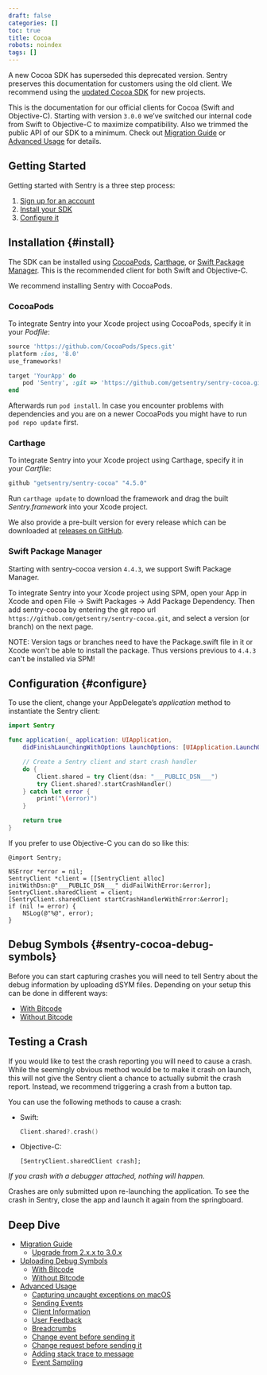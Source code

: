 ```yaml
---
draft: false
categories: []
toc: true
title: Cocoa
robots: noindex
tags: []
---
```

<Alert level="warning" level="Note"><markdown>

A new Cocoa SDK has superseded this deprecated version. Sentry preserves this documentation for customers using the old client. We recommend using the [updated Cocoa SDK](/platforms/cocoa/) for new projects.

</markdown></Alert>


This is the documentation for our official clients for Cocoa (Swift and Objective-C). Starting with version `3.0.0` we’ve switched our internal code from Swift to Objective-C to maximize compatibility. Also we trimmed the public API of our SDK to a minimum. Check out [Migration Guide](/clients/cocoa/migration/#migration) or [Advanced Usage](/clients/cocoa/advanced/#advanced) for details.

## Getting Started
Getting started with Sentry is a three step process:

1.  [Sign up for an account](https://sentry.io/signup/)
2.  [Install your SDK](#install)
3.  [Configure it](#configure)

<!-- WIZARD -->
## Installation {#install}

The SDK can be installed using [CocoaPods](http://cocoapods.org), [Carthage](https://github.com/Carthage/Carthage), or [Swift Package Manager](https://swift.org/package-manager/). This is the recommended client for both Swift and Objective-C.

We recommend installing Sentry with CocoaPods.

### CocoaPods

To integrate Sentry into your Xcode project using CocoaPods, specify it in your _Podfile_:

```ruby
source 'https://github.com/CocoaPods/Specs.git'
platform :ios, '8.0'
use_frameworks!

target 'YourApp' do
    pod 'Sentry', :git => 'https://github.com/getsentry/sentry-cocoa.git', :tag => '4.5.0'
end
```

Afterwards run `pod install`. In case you encounter problems with dependencies and you are on a newer CocoaPods you might have to run `pod repo update` first.

### Carthage

To integrate Sentry into your Xcode project using Carthage, specify it in your _Cartfile_:

```ruby
github "getsentry/sentry-cocoa" "4.5.0"
```

Run `carthage update` to download the framework and drag the built _Sentry.framework_ into your Xcode project.

We also provide a pre-built version for every release which can be downloaded at [releases on GitHub](https://github.com/getsentry/sentry-cocoa/releases).

### Swift Package Manager

Starting with sentry-cocoa version `4.4.3`, we support Swift Package Manager.

To integrate Sentry into your Xcode project using SPM, open your App in Xcode and open File -> Swift Packages -> Add Package Dependency. Then add sentry-cocoa by entering the git repo url `https://github.com/getsentry/sentry-cocoa.git`, and select a version (or branch) on the next page.

NOTE: Version tags or branches need to have the Package.swift file in it or Xcode won't be able to install the package. Thus versions previous to `4.4.3` can't be installed via SPM!

## Configuration {#configure}

To use the client, change your AppDelegate’s _application_ method to instantiate the Sentry client:

```swift
import Sentry

func application(_ application: UIApplication,
    didFinishLaunchingWithOptions launchOptions: [UIApplication.LaunchOptionsKey: Any]?) -> Bool {

    // Create a Sentry client and start crash handler
    do {
        Client.shared = try Client(dsn: "___PUBLIC_DSN___")
        try Client.shared?.startCrashHandler()
    } catch let error {
        print("\(error)")
    }

    return true
}
```

If you prefer to use Objective-C you can do so like this:

```objc
@import Sentry;

NSError *error = nil;
SentryClient *client = [[SentryClient alloc] initWithDsn:@"___PUBLIC_DSN___" didFailWithError:&error];
SentryClient.sharedClient = client;
[SentryClient.sharedClient startCrashHandlerWithError:&error];
if (nil != error) {
    NSLog(@"%@", error);
}
```

## Debug Symbols {#sentry-cocoa-debug-symbols}

Before you can start capturing crashes you will need to tell Sentry about the debug information by uploading dSYM files. Depending on your setup this can be done in different ways:

-   [With Bitcode](/clients/cocoa/dsym/#dsym-with-bitcode)
-   [Without Bitcode](/clients/cocoa/dsym/#dsym-without-bitcode)

<!-- TODO-ADD-VERIFICATION-EXAMPLE -->


## Testing a Crash

If you would like to test the crash reporting you will need to cause a crash. While the seemingly obvious method would be to make it crash on launch, this will not give the Sentry client a chance to actually submit the crash report. Instead, we recommend triggering a crash from a button tap.

You can use the following methods to cause a crash:

-   Swift:

    ```swift
    Client.shared?.crash()
    ```
-   Objective-C:

    ```objc
    [SentryClient.sharedClient crash];
    ```

_If you crash with a debugger attached, nothing will happen._

Crashes are only submitted upon re-launching the application. To see the crash in Sentry, close the app and launch it again from the springboard.

## Deep Dive

-   [Migration Guide](/clients/cocoa/migration/)
    -   [Upgrade from 2.x.x to 3.0.x](/clients/cocoa/migration/#upgrade-from-2-x-x-to-3-0-x)
-   [Uploading Debug Symbols](/clients/cocoa/dsym/)
    -   [With Bitcode](/clients/cocoa/dsym/#with-bitcode)
    -   [Without Bitcode](/clients/cocoa/dsym/#without-bitcode)
-   [Advanced Usage](/clients/cocoa/advanced/)
    -   [Capturing uncaught exceptions on macOS](/clients/cocoa/advanced/#capturing-uncaught-exceptions-on-macos)
    -   [Sending Events](/clients/cocoa/advanced/#sending-events)
    -   [Client Information](/clients/cocoa/advanced/#client-information)
    -   [User Feedback](/clients/cocoa/advanced/#user-feedback)
    -   [Breadcrumbs](/clients/cocoa/advanced/#breadcrumbs)
    -   [Change event before sending it](/clients/cocoa/advanced/#change-event-before-sending-it)
    -   [Change request before sending it](/clients/cocoa/advanced/#change-request-before-sending-it)
    -   [Adding stack trace to message](/clients/cocoa/advanced/#adding-stacktrace-to-message)
    -   [Event Sampling](/clients/cocoa/advanced/#event-sampling)

